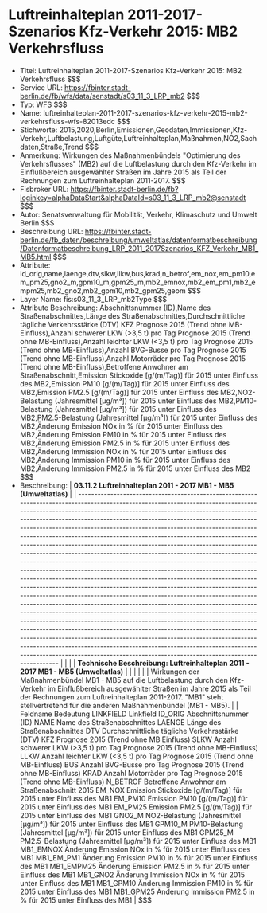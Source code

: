 # Luftreinhalteplan 2011-2017-Szenarios Kfz-Verkehr 2015: MB2 Verkehrsfluss
- Titel: Luftreinhalteplan 2011-2017-Szenarios Kfz-Verkehr 2015: MB2 Verkehrsfluss $$$
- Service URL: https://fbinter.stadt-berlin.de/fb/wfs/data/senstadt/s03_11_3_LRP_mb2 $$$
- Typ: WFS $$$
- Name: luftreinhalteplan-2011-2017-szenarios-kfz-verkehr-2015-mb2-verkehrsfluss-wfs-82013edc $$$
- Stichworte: 2015,2020,Berlin,Emissionen,Geodaten,Immissionen,Kfz-Verkehr,Luftbelastung,Luftgüte,Luftreinhalteplan,Maßnahmen,NO2,Sachdaten,Straße,Trend $$$
- Anmerkung: Wirkungen des Maßnahmenbündels "Optimierung des Verkehrsflusses" (MB2) auf die Luftbelastung durch den Kfz-Verkehr im Einflußbereich ausgewählter Straßen im Jahre 2015 als Teil der Rechnungen zum Luftreinhalteplan 2011-2017. $$$
- Fisbroker URL: https://fbinter.stadt-berlin.de/fb?loginkey=alphaDataStart&alphaDataId=s03_11_3_LRP_mb2@senstadt $$$
- Autor: Senatsverwaltung für Mobilität, Verkehr, Klimaschutz und Umwelt Berlin $$$
- Beschreibung URL: https://fbinter.stadt-berlin.de/fb_daten/beschreibung/umweltatlas/datenformatbeschreibung/Datenformatbeschreibung_LRP_2011_2017Szenarios_KFZ_Verkehr_MB1_MB5.html $$$
- Attribute: id_orig,name,laenge,dtv,slkw,llkw,bus,krad,n_betrof,em_nox,em_pm10,em_pm25,gno2_m,gpm10_m,gpm25_m,mb2_emnox,mb2_em_pm1,mb2_empm25,mb2_gno2,mb2_gpm10,mb2_gpm25,geom $$$
- Layer Name: fis:s03_11_3_LRP_mb2Type $$$
- Attribute Beschreibung: Abschnittsnummer (ID),Name des Straßenabschnittes,Länge des Straßenabschnittes,Durchschnittliche tägliche Verkehrsstärke (DTV) KFZ Prognose 2015 (Trend ohne MB-Einfluss),Anzahl schwerer LKW (>3,5 t) pro Tag Prognose 2015 (Trend ohne MB-Einfluss),Anzahl leichter LKW (<3,5 t) pro Tag Prognose 2015 (Trend ohne MB-Einfluss),Anzahl BVG-Busse pro Tag Prognose 2015 (Trend ohne MB-Einfluss),Anzahl Motorräder pro Tag Prognose 2015 (Trend ohne MB-Einfluss),Betroffene Anwohner am Straßenabschnitt,Emission Stickoxide [g/(m/Tag)] für 2015 unter Einfluss des MB2,Emission PM10 [g/(m/Tag)] für 2015 unter Einfluss des MB2,Emission PM2.5 [g/(m/Tag)] für 2015 unter Einfluss des MB2,NO2-Belastung (Jahresmittel [µg/m³]) für 2015 unter Einfluss des MB2,PM10-Belastung (Jahresmittel [µg/m³]) für 2015 unter Einfluss des MB2,PM2.5-Belastung (Jahresmittel [µg/m³]) für 2015 unter Einfluss des MB2,Änderung Emission NOx in % für 2015 unter Einfluss des MB2,Änderung Emission PM10 in % für 2015 unter Einfluss des MB2,Änderung Emission PM2.5 in % für 2015 unter Einfluss des MB2,Änderung Immission NOx in % für 2015 unter Einfluss des MB2,Änderung Immission PM10 in % für 2015 unter Einfluss des MB2,Änderung Immission PM2.5 in % für 2015 unter Einfluss des MB2 $$$
- Beschreibung: | **03.11.2 Luftreinhalteplan 2011 - 2017 MB1 - MB5 (Umweltatlas)**                                                                                                                                                                                                                                                                                                                                                                                                                                                                                                                                                                                                                                                                                                                                                                                                                                                                                                                                                                                                                                                                                                                                                                                                                                                                                                                                                                                                                                                                  |
| ---------------------------------------------------------------------------------------------------------------------------------------------------------------------------------------------------------------------------------------------------------------------------------------------------------------------------------------------------------------------------------------------------------------------------------------------------------------------------------------------------------------------------------------------------------------------------------------------------------------------------------------------------------------------------------------------------------------------------------------------------------------------------------------------------------------------------------------------------------------------------------------------------------------------------------------------------------------------------------------------------------------------------------------------------------------------------------------------------------------------------------------------------------------------------------------------------------------------------------------------------------------------------------------------------------------------------------------------------------------------------------------------------------------------------------------------------------------------------------------------------------------------------------- |
|                                                                                                                                                                                                                                                                                                                                                                                                                                                                                                                                                                                                                                                                                                                                                                                                                                                                                                                                                                                                                                                                                                                                                                                                                                                                                                                                                                                                                                                                                                                                    |
| **Technische Beschreibung: Luftreinhalteplan 2011 - 2017 MB1 - MB5 (Umweltatlas)**                                                                                                                                                                                                                                                                                                                                                                                                                                                                                                                                                                                                                                                                                                                                                                                                                                                                                                                                                                                                                                                                                                                                                                                                                                                                                                                                                                                                                                                 |
|                                                                                                                                                                                                                                                                                                                                                                                                                                                                                                                                                                                                                                                                                                                                                                                                                                                                                                                                                                                                                                                                                                                                                                                                                                                                                                                                                                                                                                                                                                                                    |
|                                                                                                                                                                                                                                                                                                                                                                                                                                                                                                                                                                                                                                                                                                                                                                                                                                                                                                                                                                                                                                                                                                                                                                                                                                                                                                                                                                                                                                                                                                                                    |
| Wirkungen der Maßnahmenbündel MB1 - MB5 auf die Luftbelastung durch den Kfz-Verkehr im Einflußbereich ausgewählter Straßen im Jahre 2015 als Teil der Rechnungen zum Luftreinhalteplan 2011-2017\. "MB1" steht stellvertretend für die anderen Maßnahmenbündel (MB1 - MB5).                                                                                                                                                                                                                                                                                                                                                                                                                                                                                                                                                                                                                                                                                                                                                                                                                                                                                                                                                                                                                                                                                                                                                                                                                                                        |
| Feldname Bedeutung LINKFIELD Linkfield ID\_ORIG Abschnittsnummer (ID) NAME Name des Straßenabschnittes LAENGE Länge des Straßenabschnittes DTV Durchschnittliche tägliche Verkehrsstärke (DTV) KFZ Prognose 2015 (Trend ohne MB Einfluss) SLKW Anzahl schwerer LKW (>3,5 t) pro Tag Prognose 2015 (Trend ohne MB-Einfluss) LLKW Anzahl leichter LKW (<3,5 t) pro Tag Prognose 2015 (Trend ohne MB-Einfluss) BUS Anzahl BVG-Busse pro Tag Prognose 2015 (Trend ohne MB-Einfluss) KRAD Anzahl Motorräder pro Tag Prognose 2015 (Trend ohne MB-Einfluss) N\_BETROF Betroffene Anwohner am Straßenabschnitt 2015 EM\_NOX Emission Stickoxide \[g/(m/Tag)\] für 2015 unter Einfluss des MB1 EM\_PM10 Emission PM10 \[g/(m/Tag)\] für 2015 unter Einfluss des MB1 EM\_PM25 Emission PM2.5 \[g/(m/Tag)\] für 2015 unter Einfluss des MB1 GNO2\_M NO2-Belastung (Jahresmittel \[µg/m³\]) für 2015 unter Einfluss des MB1 GPM10\_M PM10-Belastung (Jahresmittel \[µg/m³\]) für 2015 unter Einfluss des MB1 GPM25\_M PM2.5-Belastung (Jahresmittel \[µg/m³\]) für 2015 unter Einfluss des MB1 MB1\_EMNOX Änderung Emission NOx in % für 2015 unter Einfluss des MB1 MB1\_EM\_PM1 Änderung Emission PM10 in % für 2015 unter Einfluss des MB1 MB1\_EMPM25 Änderung Emission PM2.5 in % für 2015 unter Einfluss des MB1 MB1\_GNO2 Änderung Immission NOx in % für 2015 unter Einfluss des MB1 MB1\_GPM10 Änderung Immission PM10 in % für 2015 unter Einfluss des MB1 MB1\_GPM25 Änderung Immission PM2.5 in % für 2015 unter Einfluss des MB1 | $$$
